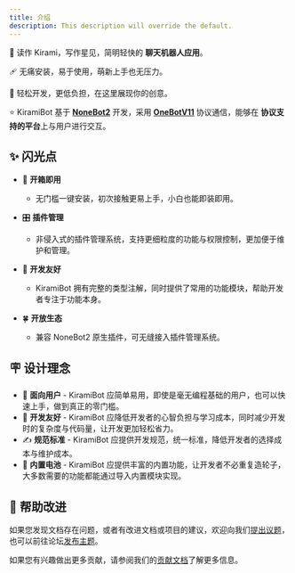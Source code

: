 ```yaml
---
title: 介绍
description: This description will override the default.
---
```


<div className="intro">

🌟 读作 Kirami，写作星见，简明轻快的 **聊天机器人应用**。

🩹 无痛安装，易于使用，萌新上手也无压力。

🧰 轻松开发，更低负担，在这里展现你的创意。

⭐️ KiramiBot 基于 **[NoneBot2](https://v2.nonebot.dev/)** 开发，采用 **[OneBotV11](https://11.onebot.dev/)** 协议通信，能够在 **协议支持的平台**上与用户进行交互。
</div>

## ✨ 闪光点

- 🎁 **开箱即用**
  - 无门槛一键安装，初次接触更易上手，小白也能即装即用。

- 🎛️ **插件管理**
  - 非侵入式的插件管理系统，支持更细粒度的功能与权限控制，更加便于维护和管理。

- 🤝 **开发友好**
  - KiramiBot 拥有完整的类型注解，同时提供了常用的功能模块，帮助开发者专注于功能本身。

- 🍀 **开放生态**
  - 兼容 NoneBot2 原生插件，可无缝接入插件管理系统。

## 🪧 设计理念

- 🐣 **面向用户** - KiramiBot 应简单易用，即使是毫无编程基础的用户，也可以快速上手，做到真正的零门槛。
- 💖 **开发友好** - KiramiBot 应降低开发者的心智负担与学习成本，同时减少开发时的复杂度与代码量，让开发更加轻松省力。
- ✍ **规范标准** - KiramiBot 应提供开发规范，统一标准，降低开发者的选择成本与维护成本。
- 🔋 **内置电池** - KiramiBot 应提供丰富的内置功能，让开发者不必重复造轮子，大多数需要的功能都能通过导入内置模块实现。

## 🧐 帮助改进

如果您发现文档存在问题，或者有改进文档或项目的建议，欢迎向我们[提出议题](https://github.com/A-kirami/KiramiBot/issues)，也可以前往论坛[发布主题](https://github.com/A-kirami/KiramiBot/discussions)。

如果您有兴趣做出更多贡献，请参阅我们的[贡献文档](https://github.com/A-kirami/KiramiBot/blob/main/.github/CONTRIBUTING.md)了解更多信息。

